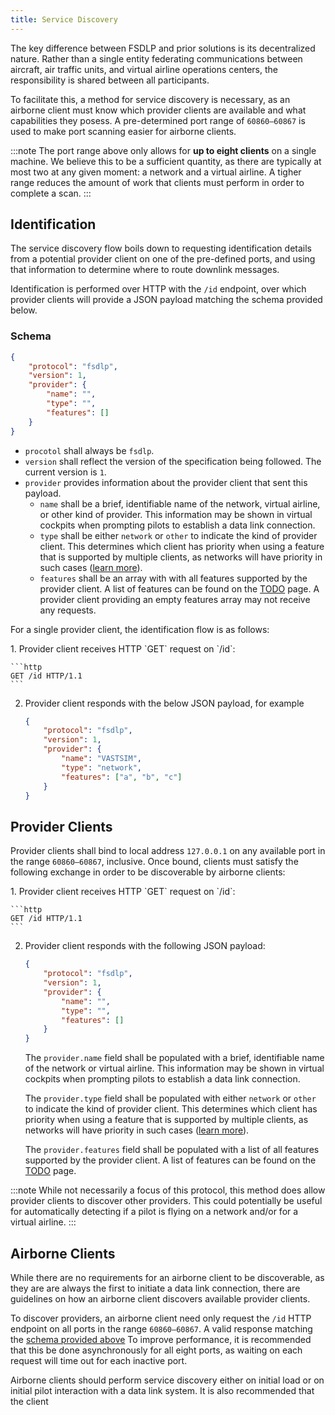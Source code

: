 ```yaml
---
title: Service Discovery
---
```




The key difference between FSDLP and prior solutions is its decentralized nature. Rather than a single entity federating communications between aircraft, air traffic units, and virtual airline operations centers, the responsibility is shared between all participants.

To facilitate this, a method for service discovery is necessary, as an airborne client must know which provider clients are available and what capabilities they posess. A pre-determined port range of `60860—60867` is used to make port scanning easier for airborne clients.

:::note
The port range above only allows for **up to eight clients** on a single machine. We believe this to be a sufficient quantity, as there are typically at most two at any given moment: a network and a virtual airline. A tigher range reduces the amount of work that clients must perform in order to complete a scan.
:::

## Identification

The service discovery flow boils down to requesting identification details from a potential provider client on one of the pre-defined ports, and using that information to determine where to route downlink messages.

Identification is performed over HTTP with the `/id` endpoint, over which provider clients will provide a JSON payload matching the schema provided below.

### Schema

```json """" "[]"
{
    "protocol": "fsdlp",
    "version": 1,
    "provider": {
        "name": "",
        "type": "",
        "features": []
    }
}
```

- `procotol` shall always be `fsdlp`.
- `version` shall reflect the version of the specification being followed. The current version is `1`.
- `provider` provides information about the provider client that sent this payload.
    - `name` shall be a brief, identifiable name of the network, virtual airline, or other kind of provider. This information may be shown in virtual cockpits when prompting pilots to establish a data link connection.
    - `type` shall be either `network` or `other` to indicate the kind of provider client. This determines which client has priority when using a feature that is supported by multiple clients, as networks will have priority in such cases ([learn more](/spec)).
    - `features` shall be an array with with all features supported by the provider client. A list of features can be found on the [TODO](/spec) page. A provider client providing an empty features array may not receive any requests.


For a single provider client, the identification flow is as follows:

<Steps>
1. Provider client receives HTTP `GET` request on `/id`:

    ```http
    GET /id HTTP/1.1
    ```

2. Provider client responds with the below JSON payload, for example

    ```json
    {
        "protocol": "fsdlp",
        "version": 1,
        "provider": {
            "name": "VASTSIM",
            "type": "network",
            "features": ["a", "b", "c"]
        }
    }
    ```
</Steps>



## Provider Clients

Provider clients shall bind to local address `127.0.0.1` on any available port in the range `60860—60867`, inclusive. Once bound, clients must satisfy the following exchange in order to be discoverable by airborne clients:

<Steps>
1. Provider client receives HTTP `GET` request on `/id`:

    ```http
    GET /id HTTP/1.1
    ```

2. Provider client responds with the following JSON payload:

    ```json """" "[]"
    {
        "protocol": "fsdlp",
        "version": 1,
        "provider": {
            "name": "",
            "type": "",
            "features": []
        }
    }
    ```

    The `provider.name` field shall be populated with a brief, identifiable name of the network or virtual airline. This information may be shown in virtual cockpits when prompting pilots to establish a data link connection.

    The `provider.type` field shall be populated with either `network` or `other` to indicate the kind of provider client. This determines which client has priority when using a feature that is supported by multiple clients, as networks will have priority in such cases ([learn more](/spec)).

    The `provider.features` field shall be populated with a list of all features supported by the provider client. A list of features can be found on the [TODO](/spec) page.
</Steps>

:::note
While not necessarily a focus of this protocol, this method does allow provider clients to discover other providers. This could potentially be useful for automatically detecting if a pilot is flying on a network and/or for a virtual airline.
:::


## Airborne Clients

While there are no requirements for an airborne client to be discoverable, as they are are always the first to initiate a data link connection, there are guidelines on how an airborne client discovers available provider clients.

To discover providers, an airborne client need only request the `/id` HTTP endpoint on all ports in the range `60860—60867`. A valid response matching the [schema provided above](#identification) To improve performance, it is recommended that this be done asynchronously for all eight ports, as waiting on each request will time out for each inactive port.

Airborne clients should perform service discovery either on initial load or on initial pilot interaction with a data link system. It is also recommended that the client
